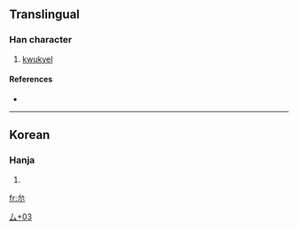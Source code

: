 ==Translingual==

===Han character===
{{Han char|rn=28|rad=厶|as=03|sn=5|four=|canj=戈火 (IF)}}

# [[kwukyel]]

====References====
* {{Han ref|kx=0164.111|dj=0372.111|hdz=10385.021|uh=53BC|ud=21436}}

----

==Korean==

===Hanja===
{{ko-hanja|hangeul=[[윽]], [[금]]|rv=euk, geum|mr=ŭk, kŭm}}

# {{defn|Korean|sort=厶03}}

[[Category:Korean-only CJKV Characters|厶+03]]

[[fr:厼]]